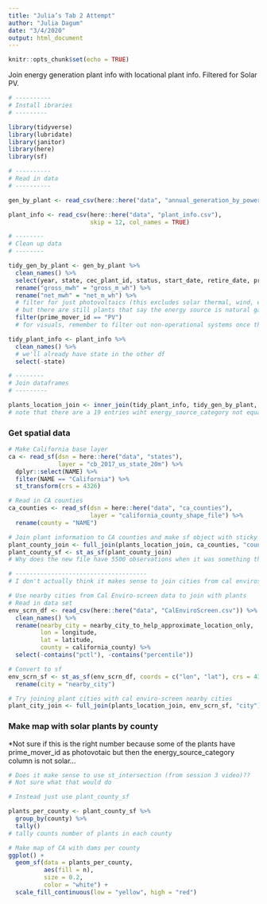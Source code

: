 ```yaml
---
title: "Julia’s Tab 2 Attempt"
author: "Julia Dagum"
date: "3/4/2020"
output: html_document
---
```


```r
knitr::opts_chunk$set(echo = TRUE)
```

Join energy generation plant info with locational plant info. Filtered for Solar PV.

```r
# ----------
# Install ibraries
# ---------

library(tidyverse)
library(lubridate)
library(janitor)
library(here)
library(sf)

```

```r

# ----------
# Read in data 
# ----------

gen_by_plant <- read_csv(here::here("data", "annual_generation_by_power_plant.csv"))

plant_info <- read_csv(here::here("data", "plant_info.csv"), 
                       skip = 12, col_names = TRUE)

# --------
# Clean up data
# --------

tidy_gen_by_plant <- gen_by_plant %>% 
  clean_names() %>% 
  select(year, state, cec_plant_id, status, start_date, retire_date, prime_mover_id, prime_mover_desc, capacity, gross_m_wh, net_m_wh) %>% 
  rename("gross_mwh" = "gross_m_wh") %>% 
  rename("net_mwh" = "net_m_wh") %>% 
  # filter for just photovoltaics (this excludes solar thermal, wind, etc.)
  # but there are still plants that say the energy source is natural gas/other non-solar...
  filter(prime_mover_id == "PV")
  # for visuals, remember to filter out non-operational systems once they have a "retire date" so they still show up if a year is selected before retirement

tidy_plant_info <- plant_info %>% 
  clean_names() %>% 
  # we'll already have state in the other df
  select(-state)

# --------
# Join dataframes
# ---------

plants_location_join <- inner_join(tidy_plant_info, tidy_gen_by_plant, "cec_plant_id")
# note that there are a 19 entries wiht energy_source_category not equal to "SUN" but prime_mover_id equal to "PV"

```

### Get spatial data

```r
# Make California base layer
ca <- read_sf(dsn = here::here("data", "states"),
              layer = "cb_2017_us_state_20m") %>% 
  dplyr::select(NAME) %>% 
  filter(NAME == "California") %>% 
  st_transform(crs = 4326)

# Read in CA counties
ca_counties <- read_sf(dsn = here::here("data", "ca_counties"), 
                       layer = "california_county_shape_file") %>% 
  rename(county = "NAME")

# Join plant information to CA counties and make sf object with sticky geometries
plant_county_join <- full_join(plants_location_join, ca_counties, "county")
plant_county_sf <- st_as_sf(plant_county_join)
# Why does the new file have 5500 observations when it was something that started with 4100 joined to 78?????????????!!!!!!

# -------------------------------------
# I don't actually think it makes sense to join cities from cal enviroscreen:

# Use nearby cities from Cal Enviro-screen data to join with plants
# Read in data set
env_scrn_df <- read_csv(here::here("data", "CalEnviroScreen.csv")) %>% 
  clean_names() %>% 
  rename(nearby_city = nearby_city_to_help_approximate_location_only,
         lon = longitude,
         lat = latitude,
         county = california_county) %>% 
  select(-contains("pctl"), -contains("percentile"))

# Convert to sf
env_scrn_sf <- st_as_sf(env_scrn_df, coords = c("lon", "lat"), crs = 4326) %>% 
  rename(city = "nearby_city")

# Try joining plant cities with cal enviro-screen nearby cities
plant_city_join <- full_join(plants_location_join, env_scrn_sf, "city")

```

### Make map with solar plants by county
*Not sure if this is the right number because some of the plants have prime_mover_id as photovotaic but then the energy_source_category column is not solar...
```r
# Does it make sense to use st_intersection (from session 3 video)??
# Not sure what that would do

# Instead just use plant_county_sf

plants_per_county <- plant_county_sf %>% 
  group_by(county) %>% 
  tally()
# tally counts number of plants in each county

# Make map of CA with dams per county
ggplot() +
  geom_sf(data = plants_per_county, 
          aes(fill = n), 
          size = 0.2, 
          color = "white") +
  scale_fill_continuous(low = "yellow", high = "red")
```

